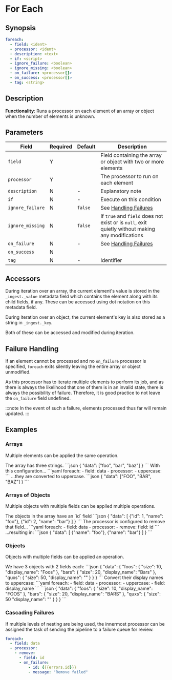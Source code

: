 # For Each

## Synopsis

```yaml {2-3}
foreach:
  - field: <ident>
  - processor: <ident>
  - description: <text>
  - if: <script>
  - ignore_failure: <boolean>
  - ignore_missing: <boolean>
  - on_failure: <processor[]>
  - on_success: <processor[]>
  - tag: <string>
```

## Description

**Functionality**: Runs a processor on each element of an array or object when the number of elements is unknown.

## Parameters

|Field|Required|Default|Description|
|---|---|---|---|
|`field`|Y||Field containing the array or object with two or more elements|
|`processor`|Y||The processor to run on each element|
|`description`|N|-|Explanatory note|
|`if`|N|-|Execute on this condition|
|`ignore_failure`|N|`false`|See [Handling Failures](../handling-failures.mdx)|
|`ignore_missing`|N|`false`|If `true` and `field` does not exist or is `null`, exit quietly without making any modifications|
|`on_failure`|N|-|See [Handling Failures](../handling-failures.mdx)|
|`on_success`|N|||
|`tag`|N|-|Identifier|

## Accessors

During iteration over an array, the current element's value is stored in the `_ingest._value` metadata field which contains the element along with its child fields, if any. These can be accessed using dot notation on this metadata field.

During iteration over an object, the current element's key is also stored as a string in `_ingest._key`.

Both of these can be accessed and modified during iteration.

## Failure Handling

If an element cannot be processed and no `on_failure` processor is specified, `foreach` exits silently leaving the entire array or object unmodified.

As this processor has to iterate multiple elements to perform its job, and as there is always the likelihood that one of them is in an invalid state, there is always the possibility of failure. Therefore, it is good practice to not leave the `on_failure` field undefined.

:::note
In the event of such a failure, elements processed thus far will remain updated.
:::

## Examples

### Arrays

Multiple elements can be applied the same operation.

<ExampleGrid>
  <CommentCol>
    The array has three strings.
  </CommentCol>
  <CodeCol>
    ```json
    {
      "data": ["foo", "bar", "baz"]
    }
    ```
  </CodeCol>
  <CommentCol>
    With this configuration...
  </CommentCol>
  <CodeCol>
    ```yaml
    foreach:
      - field: data
      - processor:
        - uppercase:
    ```
  </CodeCol>
  <CommentCol>
    ...they are converted to uppercase.
  </CommentCol>
  <CodeCol>
    ```json
    {
      "data": ["FOO", "BAR", "BAZ"]
    }
    ```
  </CodeCol>
</ExampleGrid>

### Arrays of Objects

 Multiple objects with multiple fields can be applied multiple operations.

<ExampleGrid>
  <CommentCol>
    The objects in the array have an `id` field
  </CommentCol>
  <CodeCol>
    ```json
    {
      "data": [
        {"id": 1, "name": "foo"},
        {"id": 2, "name": "bar"}
      ]
    }
    ```
  </CodeCol>
  <CommentCol>
    The processor is configured to remove that field...
  </CommentCol>
  <CodeCol>
    ```yaml
    foreach:
      - field: data
      - processor:
        - remove:
          field: id
    ```
  </CodeCol>
  <CommentCol>
    ...resulting in:
  </CommentCol>
  <CodeCol>
    ```json
    {
      "data": [
        {"name": "foo"},
        {"name": "bar"}
      ]
    }
    ```
  </CodeCol>
</ExampleGrid>

### Objects

Objects with multiple fields can be applied an operation.

<ExampleGrid>
  <CommentCol>
    We have 3 objects with 2 fields each:
  </CommentCol>
  <CodeCol>
  ```json
  {
    "data": {
      "foos": {
        "size": 10,
        "display_name": "Foos"
      },
      "bars": {
        "size": 20,
        "display_name": "Bars"
      },
      "quxs": {
        "size": 50,
        "display_name": ""
      }
    }
  }
  ```
  </CodeCol>
  <CommentCol>
    Convert their display names to uppercase:
  </CommentCol>
  <CodeCol>
    ```yaml
    foreach:
      - field: data
      - processor:
        - uppercase:
          - field: display_name
    ```
    ```json
    {
      "data": {
        "foos": {
          "size": 10,
          "display_name": "FOOS"
        },
        "bars": {
          "size": 20,
          "display_name": "BARS"
        },
        "quxs": {
          "size": 50
          "display_name": ""
        }
      }
    }
    ```
  </CodeCol>
</ExampleGrid>

### Cascading Failures

If multiple levels of nesting are being used, the innermost processor can be assigned the task of sending the pipeline to a failure queue for review.

```yaml
foreach:
  - field: data
  - processor:
    - remove:
      - field: id
      - on_failure:
          - id: {{{errors.id}}}
          - message: "Remove failed"
```
